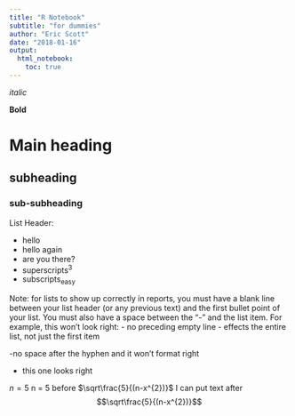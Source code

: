 ```yaml
---
title: "R Notebook"
subtitle: "for dummies"
author: "Eric Scott"
date: "2018-01-16"
output: 
  html_notebook:
    toc: true
---
```


*italic*

**Bold**

# Main heading
## subheading

### sub-subheading

List Header:

- hello
- hello again
- are you there?
- superscripts^3^
- subscripts~easy~

Note: for lists to show up correctly in reports, you must have a blank line between your list header (or any previous text) and the first bullet point of your list.  You must also have a space between the "-" and the list item.  For example, this won't look right:
- no preceding empty line
- effects the entire list, not just the first item

-no space after the hyphen and it won't format right

- this one looks right

$n=5$ n = 5
before $\sqrt\frac{5}{(n-x^{2})}$ I can put text after
$$\sqrt\frac{5}{(n-x^{2})}$$